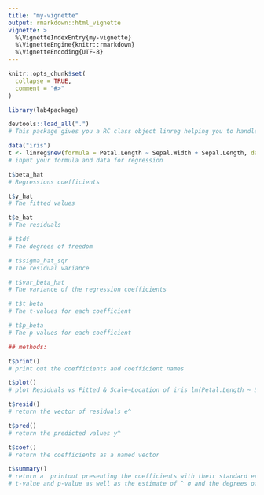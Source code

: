 ```yaml
---
title: "my-vignette"
output: rmarkdown::html_vignette
vignette: >
  %\VignetteIndexEntry{my-vignette}
  %\VignetteEngine{knitr::rmarkdown}
  %\VignetteEncoding{UTF-8}
---
```


```r
knitr::opts_chunk$set(
  collapse = TRUE,
  comment = "#>"
)
```

```r
library(lab4package)

devtools::load_all(".")
# This package gives you a RC class object linreg helping you to handle linear regression models

data("iris")
t <- linreg$new(formula = Petal.Length ~ Sepal.Width + Sepal.Length, data = iris)
# input your formula and data for regression

t$beta_hat
# Regressions coefficients

t$y_hat
# The fitted values

t$e_hat
# The residuals

# t$df
# The degrees of freedom

# t$sigma_hat_sqr
# The residual variance

# t$var_beta_hat
# The variance of the regression coefficients

# t$t_beta
# The t-values for each coefficient

# t$p_beta
# The p-values for each coefficient

## methods:

t$print()
# print out the coefficients and coefficient names

t$plot()
# plot Residuals vs Fitted & Scale−Location of iris lm(Petal.Length ~ Species)

t$resid()
# return the vector of residuals e^

t$pred()
# return the predicted values y^

t$coef()
# return the coefficients as a named vector

t$summary()
# return a  printout presenting the coefficients with their standard error,
# t-value and p-value as well as the estimate of ^ σ and the degrees of freedom in the model

```
